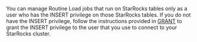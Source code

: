 ---
---

You can manage Routine Load jobs that run on StarRocks tables only as a user who has the INSERT privilege on those StarRocks tables. If you do not have the INSERT privilege, follow the instructions provided in [GRANT](/sql-reference/sql-statements/account-management/GRANT.md) to grant the INSERT privilege to the user that you use to connect to your StarRocks cluster.
